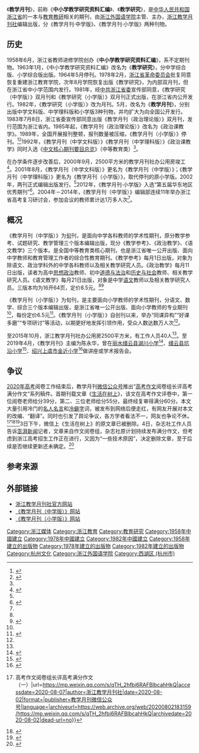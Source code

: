 {{Infobox journal
| title         = 教学月刊
| former_names  = 中小学教学研究资料汇编<br/>教学研究
| discipline    = [[教育|教育]][[教学研究|教研]]
| publisher     = [[浙江教学月刊社|浙江教学月刊社]]
| country       = {{CHN}}
| frequency     = 每10天一次
| website       = http://www.jxyk.com/index.htm
| link1         = http://www.jxyk.com/bkfl1/jxykzxb/bkjj.htm
| link1-name    = 中学版官网
| link2         = http://www.jxyk.com/bkfl1/jxykxxb/bkjj.htm
| link2-name    = 小学版官网
| boxwidth      = 
}}
{{Infobox journal
| title         = 教学月刊（中学版）
| cover         = 《教学月刊》中学版.jpg
| image_size    = 
| alt           = 《教学月刊》中学版2020年7-8月刊（教学参考）
| caption       = 《教学月刊》中学版2020年7-8月刊（教学参考）
| former_names  = 教学研究（中学版）<br/>教学月刊（中学文科版）、教学月刊（中学理科版）
| discipline    = [[中学|中学]]教育教研
| ISSN          = 1671-7058
| CN            = CN33-1279/G4
| website       = http://www.jxyk.com/bkfl1/jxykzxb/bkjj.htm
| boxwidth      = 
}}
{{Infobox journal
| title         = 教学月刊（小学版）
| cover         = 《教学月刊》小学版.jpg
| image_size    = 
| alt           = 《教学月刊》小学版2020年7-8月刊（语文）
| caption       = 《教学月刊》小学版2020年7-8月刊（语文）
| former_names  = 教学研究（小学版）<br/>教学月刊（小学版）<br/>教学月刊（中学理科版）
| discipline    = [[小学|小学]]教育教研
| ISSN          = 1671-704X
| CN            = CN33-1280/G4
| website       = http://www.jxyk.com/bkfl1/jxykxxb/bkjj.htm
| boxwidth      = 
}}
《'''教学月刊'''》，前称《'''中小学教学研究资料汇编'''》、《'''教学研究'''》，是[[中华人民共和国|中华人民共和国]][[浙江省|浙江省]]的一本与[[教育|教育]][[教学研究|教研]]相关的期刊，由[[浙江外国语学院|浙江外国语学院]]主管、主办，[[浙江教学月刊社|浙江教学月刊社]]编辑出版，分《教学月刊·中学版》、《教学月刊·小学版》两种刊物。

== 历史 ==
1958年6月，浙江省教师进修学院创办《'''中小学教学研究资料汇编'''》，系不定期刊物。1963年1月，《中小学教学研究资料汇编》改名为《'''教学研究'''》，分中学综合版、小学综合版出版。1964年5月停刊。1978年2月，[[浙江省革命委员会|浙江省革命委员会]]批复同意恢复重建浙江教育学院，次年8月学院恢复出版《教学研究》，为内部双月刊，但在浙江省中小学范围内发行。1981年，经[[中国共产党浙江省委员会|中共浙江省委]]宣传部同意，《教学研究（中学版）》双月刊和《教学研究（小学版）》双月刊正式出版，在浙江省内公开发行。1982年，《教学研究（小学版）》改为月刊。5月，改名为《'''教学月刊'''》，分别出版中学文科版、中学理科版和小学版3种刊物，并均扩大为向全国公开发行。1983年7月8日，浙江省委宣传部同意出版《教学月刊（政治理论版）》双月刊，发行范围为浙江省内。1985年起，《教学月刊（政治理论版）》改名为《政治课教学》。1989年，全国开展报刊整顿，报刊数量被压缩，《教学月刊（小学版）》停刊。<ref>{{Cite book|title=第一编 历史沿革 第二章 浙江教育学院恢复发展（1978—2001年） 第一节 恢复（1978—1987年）|last=浙江外国语学院校志编纂委员会|first=|publisher=浙江教育出版社|year=2015-10|isbn=7-5536-3814-5|location=杭州|pages=8|work=浙江外国语学院志 1955-2014}}</ref><ref name=":1">{{Cite book|title=第十编 社会服务 第六章 浙江教学月刊社|last=浙江外国语学院校志编纂委员会|first=|publisher=浙江教育出版社|year=2015-10|isbn=7-5536-3814-5|location=杭州|pages=437-443|work=浙江外国语学院志 1955-2014}}</ref>1992年，《教学月刊（中学文科版）》《教学月刊（中学理科版）》《政治课教学》同时入选《[[中文核心期刊要目总览|中文核心期刊要目总览]]》（中等教育类）<ref name=":1" />。

在办学条件逐步改善后，2000年9月，2500平方米的教学月刊社办公用房竣工<ref>{{Cite book|title=第一编 历史沿革 第二章 浙江教育学院恢复发展（1978—2001年） 第三节 壮大（1993—2001年）|last=浙江外国语学院校志编纂委员会|first=|publisher=浙江教育出版社|year=2015-10|isbn=7-5536-3814-5|location=杭州|pages=14|work=浙江外国语学院志 1955-2014}}</ref>。2001年8月，《教学月刊（中学文科版）》更名为《教学月刊（中学版）》；《教学月刊（中学理科版）》更名为《教学月刊（小学版）》，取代停刊的原小学版。2002年，两刊正式编辑出版发行。<ref name=":1" />2012年，《教学月刊·小学版》入选“第五届华东地区优秀期刊”<ref name=":2">{{Cite web|title=浙江教学月刊社简介|url=http://www.jxyk.com/gywm/bsjj1.htm|accessdate=2020-08-07|author=|date=|format=|publisher=浙江教学月刊社|language=|dead-url=no|archive-date=2020-02-02|archive-url=https://web.archive.org/web/20200202152353/http://www.jxyk.com/gywm/bsjj1.htm}}</ref>。2004年－2014年，《教学月刊（中学版）》编辑部连续11年举办浙江省高考复习研讨会，参加会议的教师累计达1万多人次<ref name=":1" />{{Rp|443}}。

== 概况 ==
《教学月刊（中学版）》为[[旬|旬]]刊，是面向中学各科教师的学术性期刊，原分教学参考、试题研究、教学管理三个版本编辑出版，现分《教学参考》、《政治教学》、《语文教学》三个版本。是全国中等教育类核心期刊，也是浙江省唯一公开出版、面向中学教师和教育管理工作者的综合性教育期刊。《教学参考》每月1日出版，对象为除语文、政治学科外的中学各科教师以及相关教学研究人员。《政治教学》每月11日出版，读者为高中[[思想政治|思想政治]]教师、初中[[道德與法治|道德与法治]]和[[历史与社会|历史与社会]]教师、相关教学研究人员。《语文教学》每月21日出版，对象是中学[[语文|语文]]教师以及相关教学研究人员。三版本均为16开64页，定价8.5元。<ref name=":1" /><ref>{{Cite web|title=教学月刊中学版|url=http://www.jxyk.com/bkfl1/jxykzxb/bkjj.htm|accessdate=2020-08-08|author=|date=|format=|publisher=浙江教学月刊社|language=|archive-date=2020-02-02|archive-url=https://web.archive.org/web/20200202160729/http://www.jxyk.com/bkfl1/jxykzxb/bkjj.htm|dead-url=no}}</ref>

《教学月刊（小学版）》为旬刊，是主要面向小学教师的学术性期刊，分语文、数学、综合三个版本编辑出版，是浙江省唯一公开出版、面向小学教师的专业期刊<ref name=":2" />，每份定价6.5元<ref>{{Cite web|title=教学月刊小学版|url=http://www.jxyk.com/bkfl1/jxykxxb/bkjj.htm|accessdate=2020-08-08|author=|date=|format=|publisher=浙江教学月刊社|language=|archive-date=2020-02-02|archive-url=https://web.archive.org/web/20200202232306/http://www.jxyk.com/bkfl1/jxykxxb/bkjj.htm|dead-url=no}}</ref>。《教学月刊（小学版）》自创刊以来，举办“同课异构”“好课多磨”“专项研讨”等活动，以期更好地发挥引领作用，受众人数达数万人次<ref name=":1" />{{Rp|443}}。

至2015年10月，浙江教学月刊社办公用房2500平方米，有工作人员40人<ref name=":1" />。至2019年4月，《教学月刊》主编为陈永华，曾在[[丽水市|丽水]][[缙云县|缙云县]][[缙云县湖川小学|湖川小学]]<ref>{{Cite news|url=http://jyb.jynews.com.cn/2017/01/12/html/42313.html|title=《教学月刊》主编到湖川小学作专题讲座|author=吕佼欣 吕敏飞|date=2017-01-12|work=缙云报|publisher=|accessdate=2020-08-08|language=|format=|archive-date=2020-08-13|archive-url=https://web.archive.org/web/20200813095642/http://jyb.jynews.com.cn/2017/01/12/html/42313.html|dead-url=no}}</ref>、[[缙云县坑沿小学|缙云县坑沿小学]]<ref>{{Cite news|url=http://jyb.jynews.com.cn/2019/04/19/html/88114.html|title=散拾珍珠连成串——《教学月刊》主编陈永华学术报告会侧记|author=陈思瑶 田建|date=2019-04-19|work=缙云报|publisher=|accessdate=2020-08-08|language=|format=|archive-date=2020-08-13|archive-url=https://web.archive.org/web/20200813095720/http://jyb.jynews.com.cn/2019/04/19/html/88114.html|dead-url=no}}</ref>、[[绍兴市|绍兴]][[上虞市|上虞市]][[上虞市金近小学|金近小学]]<ref>{{Cite news|url=http://newspaper.ucdrs.superlib.net/views/specific/2929/NPDetail.jsp?dxNumber=300309579898&d=D71D82286DBB3A34FF6EC4433391450A&sw=+%E6%95%99%E5%AD%A6%E6%9C%88%E5%88%8A&ecode=utf-8|title=《教学月刊》主编陈永华作课金近小学|author=李丽萍|date=2012-05-06|work=上虞日报|publisher=|accessdate=2020-08-08|language=|format=|archive-date=2020-08-13|archive-url=https://web.archive.org/web/20200813095926/http://newspaper.ucdrs.superlib.net/views/specific/2929/NPDetail.jsp?dxNumber=300309579898&d=D71D82286DBB3A34FF6EC4433391450A&sw=+%E6%95%99%E5%AD%A6%E6%9C%88%E5%88%8A&ecode=utf-8|dead-url=no}}</ref>做讲座或学术报告会。

== 争议 ==
{{Main|生活在树上}}
[[2020年7月普通高等学校招生全国统一考试|2020年高考]]阅卷工作结束后，教学月刊[[微信公众号|微信公众号]]推出“[[普通高等学校招生全国统一考试|高考]][[作文|作文]]阅卷组长评高考满分作文”系列稿件。首期刊载文章《[[生活在树上|生活在树上]]》，该文在高考作文评卷中，第一位阅卷老师给分39分，第二、三位老师给分55分，最终经复审得满分60分。本文大量引用冷门的[[名流|名人]][[名言|名言]]和[[生僻字|冷僻字]]词，被发布到网络后便走红，有网友开展对本文的改编、“翻译”。同时也引发了舆论争议，各方学者看法不一，网友也争论不休。<ref name=":0">{{Cite web|title=重磅{{!}}高考作文阅卷组长评高考满分作文（一）|url=https://mp.weixin.qq.com/s/qTH_2hfbi6RAFBlbcahHkQ|accessdate=2020-08-07|author=浙江教学月刊社|date=2020-08-02|format=|publisher=教学月刊微信公众号|language=|archiveurl=https://web.archive.org/web/20200802183159/https://mp.weixin.qq.com/s/qTH_2hfbi6RAFBlbcahHkQ|archivedate=2020-08-02|dead-url=no}}</ref><ref name=":11">{{Cite news|url=https://baijiahao.baidu.com/s?id=1674423339870590703&wfr=spider&for=pc|title=《生活在树上》得了满分，要效仿吗？|author=姚晓丹|date=2020-08-08|work=光明日报|publisher=|accessdate=2020-08-08|language=|format=|archive-date=2020-10-05|archive-url=https://web.archive.org/web/20201005075325/https://baijiahao.baidu.com/s?id=1674423339870590703&wfr=spider&for=pc|dead-url=no}}</ref><ref name=":7">{{Cite news|url=http://epaper.zhoudaosh.com/html/2020-08/06/content_960634.html|title=嚆矢、振翮、孜孜矻矻……生僻词语“看晕”网友“老到和晦涩同在” 浙江高考满分作文吵翻天，你看得懂吗|author=李星言|date=2020-08-06|work=新闻晨报|publisher=|accessdate=2020-08-08|language=|format=|archive-date=2020-10-05|archive-url=https://web.archive.org/web/20201005075317/http://epaper.zhoudaosh.com/html/2020-08/06/content_960634.html|dead-url=no}}</ref>3日下午，微信上《生活在树上》的原文章已被删除。4日，杂志社工作人员告诉[[澎湃新闻|澎湃新闻]]记者，文章来自作文阅卷组，杂志社原计划持续发布满分作文，但考虑到浙江高考招生工作正在进行，又因为“一些技术原因”，决定删除文章，至于后续是否继续更新还未确定。<ref name=":4">{{Cite news|url=https://henan.china.com/news/hot/2020/0804/253096955.html|title=教学月刊回应披露高考满分作文 网友：可以这么写 但就只值30分|author=|date=2020-08-04|work=中华网河南|publisher=|accessdate=2020-08-07|language=|format=|archive-date=2020-10-05|archive-url=https://web.archive.org/web/20201005075310/https://henan.china.com/news/hot/2020/0804/253096955.html|dead-url=no}}</ref>

== 参考来源 ==
{{Reflist}}

== 外部链接 ==

* [http://www.jxyk.com/index.htm 浙江教学月刊社官方网站]{{Wayback|url=http://www.jxyk.com/index.htm |date=20200805100016 }}
* [http://www.jxyk.com/bkfl1/jxykzxb/bkjj.htm 《教学月刊（中学版）》网站]{{Wayback|url=http://www.jxyk.com/bkfl1/jxykzxb/bkjj.htm |date=20200202160729 }}
* [http://www.jxyk.com/bkfl1/jxykxxb/bkjj.htm 《教学月刊（小学版）》网站]{{Wayback|url=http://www.jxyk.com/bkfl1/jxykxxb/bkjj.htm |date=20200202232306 }}

[[Category:浙江媒体|Category:浙江媒体]]
[[Category:浙江教育|Category:浙江教育]]
[[Category:教育研究|Category:教育研究]]
[[Category:1958年中國建立|Category:1958年中國建立]]
[[Category:1978年中國建立|Category:1978年中國建立]]
[[Category:1982年中國建立|Category:1982年中國建立]]
[[Category:1958年建立的出版物|Category:1958年建立的出版物]]
[[Category:1978年建立的出版物|Category:1978年建立的出版物]]
[[Category:1982年建立的出版物|Category:1982年建立的出版物]]
[[Category:杭州文化|Category:杭州文化]]
[[Category:浙江外国语学院|Category:浙江外国语学院]]
[[Category:西湖区_(杭州市)|Category:西湖区 (杭州市)]]